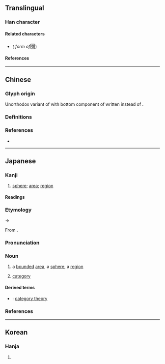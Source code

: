 {{also|圈}}
{{character info/new}}
==Translingual==

===Han character===
{{Han char|rn=31|rad=囗|as=09|sn=12|four=60717|canj=WFQU,XWFQU|ids=⿴囗巻}}

====Related characters====
* {{l|mul|[[圈]]}} ''({{w|Kyūjitai}} form of ''<big>圏</big>)

====References====
{{Han ref|kx=0220.051|dkj=04815|hdz=10722.131|uh=570F}}

----

==Chinese==

===Glyph origin===
Unorthodox variant of {{l|zh|圈}} with bottom component of {{l|zh|卷}} written {{l|zh|己}} instead of {{l|zh|㔾}}.

===Definitions===
{{zh-see|圈|v}}

===References===
* {{R:twedu|A00733-001}}

----

==Japanese==
{{ja-kanji forms|圏|圈}}

===Kanji===
{{ja-kanji|grade=c|rs=囗08|kyu=圈}}

# [[sphere]]; [[area]]; [[region]]

====Readings====
{{ja-readings
|goon=こん, ごん
|kanon=けん
|kun=かこ-い
}}

===Etymology===
{{wikipedia|lang=ja}}
{{ja-kanjitab|yomi=o|けん}}
{{IPAchar|/kwen/}} → {{IPAchar|/ken/}}

From {{etyl|ltc|ja|sort=けん}} {{m|zh|圏|tr=kyuen?||to circle something; a corral}}.

===Pronunciation===
{{ja-pron|yomi=kanon|けん|acc=1|acc_ref=DJR}}

===Noun===
{{ja-noun|けん|hhira=くゑん}}

# a [[bounded]] [[area]], a [[sphere]], a [[region]]
#: {{ja-usex|首都'''圏'''|しゅと'''けん'''|the capital '''area''' → the Tokyo metropolitan '''region'''}}
#: {{ja-usex|英語'''圏'''|えいご'''けん'''|the English [language] '''area''' → the Anglophone '''world''', the Anglo'''sphere'''}}
#: {{ja-usex|この'''圏'''の構成は…|^この '''けん''' の こうせい は …|The composition of this '''region'''… {{qualifier|mathematics}}}}
# {{lb|ja|mathematics}} [[category]]

====Derived terms====
* {{ja-r|圏論|けんろん}}: {{q|mathematics}} [[category theory]]

===References===
<references/>

----

==Korean==

===Hanja===
{{ko-hanja|hangeul=권|rv=gwon|mr=kwŏn}}

# {{rfdef|ko|sort=囗08}}